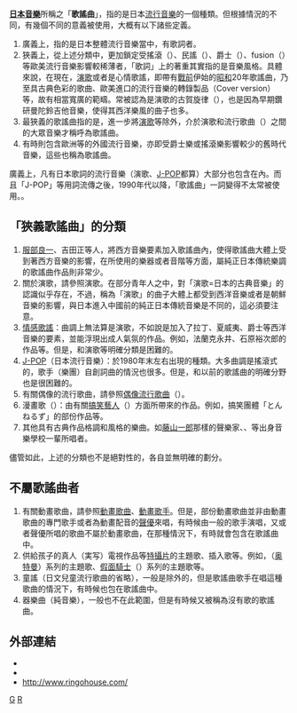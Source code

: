 {{Unreferenced |time=2010-11-25T10:38:49+00:00 }}
{{Redirect2|歌謠曲|「歌謠」的其他意義|歌曲}}
{{japanese|japanese=歌謡曲|kana=かようきょく|romaji=Kayōkyoku|舊寫=}}
'''[[日本|日本]][[音樂|音樂]]'''所稱之「'''歌謠曲'''」，指的是日本[[流行音樂|流行音樂]]的一個種類。但根據情況的不同，有幾個不同的意義被使用，大概有以下諸些定義。

# 廣義上，指的是日本整體流行音樂當中，有歌詞者。
# 狹義上，從上述分類中，更加鎖定受搖滾（{{lang|ja|ロック}}）、民謠（{{lang|ja|フォーク}}）、爵士（{{lang|ja|ジャズ}}）、fusion（{{lang|ja|フュージョン}}）等歐美流行音樂影響較稀薄者，「歌詞」上的著重其實指的是音樂風格。具體來說，在現在，[[演歌|演歌]]或者是心情歌謠，即帶有[[第二次世界大戰|戰前]]伊始的[[昭和|昭和]]20年歌謠曲，乃至具古典色彩的歌曲、歐美進口的流行音樂的轉錄製品（Cover version）等，故有相當寬廣的範疇。常被認為是演歌的古賀旋律（{{lang|ja|古賀メロディー}}），也是因為早期鑽研曼陀鈴吉他音樂，使得其西洋樂風的曲子也多。
# 最狹義的歌謠曲指的是，進一步將[[演歌|演歌]]等除外，介於演歌和流行歌曲（{{lang|ja|ポップス}}）之間的大眾音樂才稱呼為歌謠曲。
# 有時則包含歐洲等的外國流行音樂，亦即受爵士樂或搖滾樂影響較少的舊時代音樂，這些也稱為歌謠曲。

廣義上，凡有日本歌詞的流行音樂（演歌、[[J-POP|J-POP]]都算）大部分也包含在內。而且「J-POP」等用詞流傳之後，1990年代以降，「歌謠曲」一詞變得不太常被使用。{{citation needed|歌謠曲在日本樂界80年代由[[中森明菜|中森明菜]]引領至巔峰，但是[[中森明菜|中森明菜]]因為男友[[近藤真彥|近藤真彥]]與第三者[[松田聖子|松田聖子]]的接吻照曝光，造成1989年的[[中森明菜|中森明菜]]自殺未遂事件。隨著此次事件，象徵著[[中森明菜|中森明菜]]時代的過去，在日本樂界上也以「歌謠曲崩壞」為這時代做下註解}}。

== 「狹義歌謠曲」的分類 ==
# [[服部良一|服部良一]]、吉田正等人，將西方音樂要素加入歌謠曲內，使得歌謠曲大體上受到著西方音樂的影響，在所使用的樂器或者音階等方面，屬純正日本傳統樂調的歌謠曲作品則非常少。 
# 關於演歌，請參照演歌。在部分青年人之中，對「演歌=日本的古典音樂」的認識似乎存在，不過，稱為「演歌」的曲子大體上都受到西洋音樂或者是朝鮮音樂的影響，與日本進入中國前的純正日本傳統音樂是不同的，這必須要注意。
# [[情感歌謠|情感歌謠]]：曲調上無法算是演歌，不如說是加入了拉丁、夏威夷、爵士等西洋音樂的要素，並能浮現出成人氣氛的作品。例如，法蘭克永井、石原裕次郎的作品等。但是，和演歌等明確分類是困難的。
# [[J-POP|J-POP]]（日本流行音樂）：於1980年末左右出現的種類。大多曲調是搖滾式的，歌手（樂團）自創詞曲的情況也很多。但是，和以前的歌謠曲的明確分野也是很困難的。
# 有關偶像的流行歌曲，請參照[[偶像流行歌曲|偶像流行歌曲]]（{{lang|ja|アイドル歌謡曲}}）。 
# 漫畫歌（{{lang|ja|コミックソング}}）：由有關[[搞笑藝人|搞笑藝人]]（{{lang|ja|お笑い}}）方面所帶來的作品。例如，搞笑團體「とんねるず」的部份作品等。
# 其他具有古典作品格調和風格的樂曲。如[[藤山一郎|藤山一郎]]那樣的聲樂家、{{lang|ja|淡谷のり子}}、{{lang|ja|二葉あき子}}等出身音樂學校一輩所唱者。

儘管如此，上述的分類也不是絕對性的，各自並無明確的劃分。

== 不屬歌謠曲者 ==
# 有關動畫歌曲，請參照[[動畫歌曲|動畫歌曲]]、[[動畫歌手|動畫歌手]]。但是，部份動畫歌曲並非由動畫歌曲的專門歌手或者為動畫配音的[[聲優|聲優]]來唱，有時候由一般的歌手演唱，又或者聲優所唱的歌曲不屬於動畫歌曲，在那種情況下，有時就會包含在歌謠曲中。
# 供給孩子的真人（実写）電視作品等[[特攝片|特攝片]]的主題歌、插入歌等。例如，{{lang|ja|ウルトラマン}}（[[奥特曼|奥特曼]]）系列的主題歌、[[假面騎士|假面騎士]]（{{lang|ja|仮面ライダー}}）系列的主題歌等。
# 童謠（日文兒童流行歌曲的省略），一般是除外的，但是歌謠曲歌手在唱這種歌曲的情況下，有時候也包在歌謠曲中。
# 器樂曲（純音樂），一般也不在此範圍，但是有時候又被稱為沒有歌的歌謠曲。

== 外部連結 ==
* [https://web.archive.org/web/20070423161617/http://www.yo.rim.or.jp/~mutsu/idol80/index.html {{lang|ja|IDOL POPS '80s}}]{{ja}}
* [https://web.archive.org/web/20070308175936/http://www.geocities.jp/tororinmura/ {{lang|ja|モナ・ムール！歌謡ポップス}}]{{ja}}
* http://www.ringohouse.com/ {{Wayback|url=http://www.ringohouse.com/ |date=20200224225521 }}{{ja}}

[[Category:日本音樂風格|G]]
[[Category:流行音樂類型|R]]